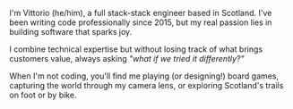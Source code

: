 I'm Vittorio (he/him), a full stack-stack engineer based in Scotland. I've
been writing code professionally since 2015, but my real passion lies in
building software that sparks joy.

I combine technical expertise but without losing track of what brings
customers value, always asking _"what if we tried it differently?"_

When I'm not coding, you'll find me playing (or designing!) board games,
capturing the world through my camera lens, or exploring Scotland's trails on
foot or by bike.
